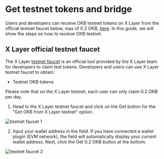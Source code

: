 # Get testnet tokens and bridge

Users and developers can receive OKB testnet tokens on X Layer from the official testnet faucet below, max of 0.2 OKB, [here](https://web3.okx.com/xlayer/faucet).
In this guide, we will show the steps on how to receive OKB testnet.

## X Layer official testnet faucet
The X Layer [testnet faucet](https://www.okx.com/xlayer/faucet "faucet") is an official tool provided by the X Layer team for developers to claim test tokens. Developers and users can use X Layer testnet faucet to obtain:
- Testnet OKB tokens 

<Tip title="Note">
Please note that on the X Layer testnet, each user can only claim 0.2 OKB per day.
</Tip>

1. Head to the X Layer testnet faucet and click on the Get button for the "Get OKB from X Layer testnet" option.

![testnet faucet 1](./img/testnet-faucuet-1.png)

2. Input your wallet address in the field. If you have connected a wallet plugin (EVM network), the field will automatically display your current wallet address. Next, click the Get 0.2 OKB button at the bottom.

![testnet faucet 2](./img/testnet-faucuet-2.png)

